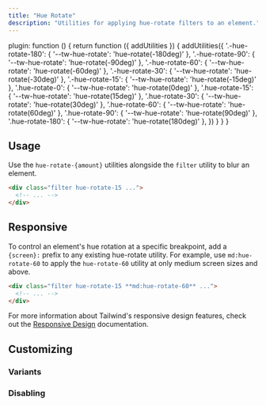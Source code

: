 ```yaml
---
title: "Hue Rotate"
description: "Utilities for applying hue-rotate filters to an element."
---
```



  plugin: function () {
    return function ({ addUtilities }) {
      addUtilities({
      '.-hue-rotate-180': { '--tw-hue-rotate':  'hue-rotate(-180deg)' },
      '.-hue-rotate-90': { '--tw-hue-rotate':  'hue-rotate(-90deg)' },
      '.-hue-rotate-60': { '--tw-hue-rotate':  'hue-rotate(-60deg)' },
      '.-hue-rotate-30': { '--tw-hue-rotate':  'hue-rotate(-30deg)' },
      '.-hue-rotate-15': { '--tw-hue-rotate':  'hue-rotate(-15deg)' },
      '.hue-rotate-0': { '--tw-hue-rotate': 'hue-rotate(0deg)' },
      '.hue-rotate-15': { '--tw-hue-rotate': 'hue-rotate(15deg)' },
      '.hue-rotate-30': { '--tw-hue-rotate': 'hue-rotate(30deg)' },
      '.hue-rotate-60': { '--tw-hue-rotate': 'hue-rotate(60deg)' },
      '.hue-rotate-90': { '--tw-hue-rotate': 'hue-rotate(90deg)' },
      '.hue-rotate-180': { '--tw-hue-rotate': 'hue-rotate(180deg)' },
      })
    }
  }
}

## Usage

Use the `hue-rotate-{amount}` utilities alongside the `filter` utility to blur an element.

```html
<div class="filter hue-rotate-15 ...">
  <!-- ... -->
</div>
```

## Responsive

To control an element's hue rotation at a specific breakpoint, add a `{screen}:` prefix to any existing hue-rotate utility. For example, use `md:hue-rotate-60` to apply the `hue-rotate-60` utility at only medium screen sizes and above.

```html
<div class="filter hue-rotate-15 **md:hue-rotate-60** ...">
  <!-- ... -->
</div>
```

For more information about Tailwind's responsive design features, check out the [Responsive Design](/docs/responsive-design) documentation.

## Customizing

### Variants

<Variants plugin="hueRotate" name="hue-rotate" />

### Disabling

<Disabling plugin="hueRotate" name="hue-rotate" />
